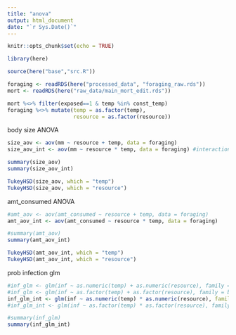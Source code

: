```yaml
---
title: "anova"
output: html_document
date: "`r Sys.Date()`"
---
```


```r
knitr::opts_chunk$set(echo = TRUE)
```


```r
library(here)

source(here("base","src.R"))
```


```r
foraging <- readRDS(here("processed_data", "foraging_raw.rds"))
mort <- readRDS(here("raw_data/main_mort_edit.rds"))

```

```r
mort %<>% filter(exposed==1 & temp %in% const_temp)
foraging %<>% mutate(temp = as.factor(temp),
                     resource = as.factor(resource))
```



body size ANOVA
```r
size_aov <- aov(mm ~ resource + temp, data = foraging)
size_aov_int <- aov(mm ~ resource * temp, data = foraging) #interaction not significant

```

```r
summary(size_aov)
summary(size_aov_int)

```

```r
TukeyHSD(size_aov, which = "temp")
TukeyHSD(size_aov, which = "resource")
```



amt_consumed ANOVA
```r
#amt_aov <- aov(amt_consumed ~ resource + temp, data = foraging)
amt_aov_int <- aov(amt_consumed ~ resource * temp, data = foraging)
```

```r
#summary(amt_aov)
summary(amt_aov_int)
```

```r
TukeyHSD(amt_aov_int, which = "temp")
TukeyHSD(amt_aov_int, which = "resource")
```




prob infection glm
```r
#inf_glm <- glm(inf ~ as.numeric(temp) + as.numeric(resource), family = binomial, data = mort)
#inf_glm <- glm(inf ~ as.factor(temp) + as.factor(resource), family = binomial, data = mort)
inf_glm_int <- glm(inf ~ as.numeric(temp) * as.numeric(resource), family = binomial, data = mort)
#inf_glm_int <- glm(inf ~ as.factor(temp) * as.factor(resource), family = binomial, data = mort)
```

```r
#summary(inf_glm)
summary(inf_glm_int)
```








